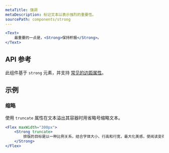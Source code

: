 ```yaml
---
metaTitle: 强调
metaDescription: 标记文本以表示强烈的重要性。
sourcePath: components/strong
---
```


```jsx live=true
<Text>
	最重要的一点是，<Strong>保持积极</Strong>。
</Text>
```

## API 参考

此组件基于 `strong` 元素，并支持 [常见的边距属性](/themes/docs/overview/layout#margin-props)。

<ThemesPropsTable defs="strongPropDefs" />

## 示例

### 缩略

使用 `truncate` 属性在文本溢出其容器时用省略号缩略文本。

```jsx live=true line=2
<Flex maxWidth="300px">
	<Strong truncate>
		排版的目标是以一种比例关系，结合字体大小、行高和行宽，最大化美感，使阅读变得更容易和愉悦。
	</Strong>
</Flex>
```